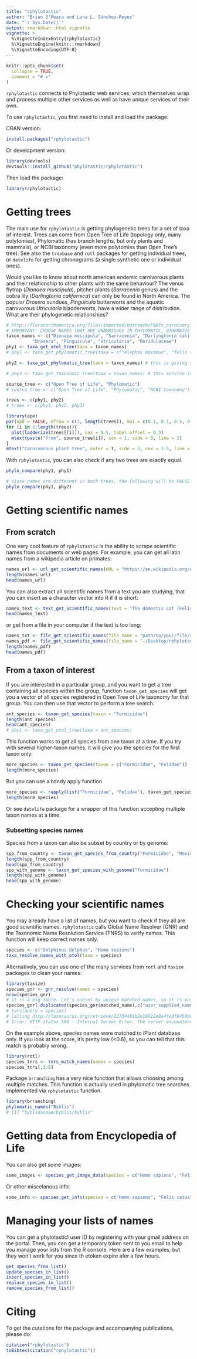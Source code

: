 ```yaml
---
title: "rphylotastic"
author: "Brian O'Meara and Luna L. Sánchez-Reyes"
date: "`r Sys.Date()`"
output: rmarkdown::html_vignette
vignette: >
  %\VignetteIndexEntry{rphylotastic}
  %\VignetteEngine{knitr::rmarkdown}
  %\VignetteEncoding{UTF-8}
---
```


```r
knitr::opts_chunk$set(
  collapse = TRUE,
  comment = "# >"
)
```

`rphylotastic` connects to Phylotastic web services, which themselves wrap and process multiple other services as well as have unique services of their own.

To use `rphylotastic`, you first need to install and load the package:

CRAN version:

```r
install.packages("rphylotastic")
```

Or development version:

```r
library(devtools)
devtools::install_github("phylotastic/rphylotastic")
```

Then load the package:

```r
library(rphylotastic)
```

# Getting trees

The main use for `rphylotastic` is getting phylogenetic trees for a set of taxa of interest. Trees can come from Open Tree of Life (topology only, many polytomies), Phylomatic (has branch lengths, but only plants and mammals), or NCBI taxonomy (even more polytomies than Open Tree's tree). See also the `treebase` and `rotl` packages for getting individual trees, or `datelife` for getting chronograms (a single synthetic one or individual ones).

Would you like to know about north american endemic carnivorous plants and their relationship to other plants with the same behaviour?
The venus flytrap (_Dionaea muscipula_), pitcher plants (_Sarracenia_ genus) and the cobra lily (_Darlingtonia californica_) can only be found in North America. The popular _Drosera_ sundues, _Pinguicula_ butterworts and the aquatic carnivorous _Utricularia_ bladderworts, have a wider range of distribution. What are their phylogenetic relationships?

```r

# http://floranorthamerica.org/files/imported/Outreach/FNAfs_carnivory.pdf
# IMPORTANT: CHOOSE NAMES THAT ARE UNAMBIGUOS IN PHYLOMATIC, OTHERWISE VIGNETTE RENDERING WILL NOT WORK BC IT WILL REQUIER EUSER INPUT TO RESOLVE PHYLOMATIC NAMES!!!!
taxon_names <- c("Dionaea muscipula", "Sarracenia", "Darlingtonia californica",
          "Drosera", "Pinguicula", "Utricularia", "Roridulaceae")
phy1 <- taxa_get_otol_tree(taxa = taxon_names)
# phy1 <- taxa_get_phylomatic_tree(taxa = c("elephas maximus", "felis silvestris", "homo sapiens"))

phy2 <- taxa_get_phylomatic_tree(taxa = taxon_names) # this is giving sometimes an error from brranching::phylomatic_names

# phy3 <- taxa_get_taxonomic_tree(taxa = taxon_names) # this service is giving Error in open.connection(con, "rb") : HTTP error 500. (2018.06.21)

source_tree <- c("Open Tree of Life", "Phylomatic")
# source_tree <- c("Open Tree of Life", "Phylomatic", "NCBI taxonomy")

trees <- c(phy1, phy2)
# trees <- c(phy1, phy2, phy3)

library(ape)
par(xpd = FALSE, mfrow = c(1, length(trees)), mai = c(0.1, 0.1, 0.5, 0.1), oma = c(0, 1, 2, 1))
for (i in 1:length(trees)){
  plot(ladderize(trees[[i]]), cex = 0.5, label.offset = 0.3)
  mtext(paste("from", source_tree[i]), cex = 1, side = 3, line = 1)
}
mtext("Carnivorous plant tree", outer = T, side = 3, cex = 1.5, line = 0)

```

With `rphylotastic`, you can also check if any two trees are exactly equal.
```r

phylo_compare(phy1, phy1)

# since names are different in both trees, the following will be FALSE
phylo_compare(phy1, phy2)
```

# Getting scientific names
## From scratch
One very cool feature of `rphylotastic` is the ability to scrape scientific names from documents or web pages. For example, you can get all latin names from a wikipedia article on primates:

```r
names_url <- url_get_scientific_names(URL = "https://en.wikipedia.org/wiki/Primate") # this was failing 2018.09.17
length(names_url)
head(names_url)
```

You can also extract all scientific names from a text you are studying, that you can insert as a character vector into R if it is short:
```r
names_text <- text_get_scientific_names(text = "The domestic cat (Felis silvestris catus or Felis catus) is a small, typically furry, carnivorous mammal.")
head(names_text)
```

or get from a file in your computer if the text is too long:
```r
names_txt <- file_get_scientific_names(file_name = "path/to/your/file/species.txt")
names_pdf <- file_get_scientific_names(file_name = "~/Desktop/rphylotastic/data-raw/Primate - Wikipedia.pdf")
length(names_pdf)
head(names_pdf)
```


## From a taxon of interest
If you are interested in a particular group, and you want to get a tree containing all species within the group, function `taxon_get_species` will get you a vector of all species registered in Open Tree of Life taxonomy for that group. You can then use that vector to perform a tree search.

```r
ant_species <- taxon_get_species(taxon = "Formicidae")
length(ant_species)
head(ant_species)
# phy1 <- taxa_get_otol_tree(taxa = ant_species)
```
This function works to get all species from one taxon at a time. If you try with several higher-taxon names, it will give you the species for the first taxon only:
```r
more_species <- taxon_get_species(taxon = c("Formicidae", "Felidae"))
length(more_species)
```
But you can use a handy apply function
```r
more_species <- rapply(list("Formicidae", "Felidae"), taxon_get_species)
length(more_species)
```
Or see `datelife` package for a wrapper of this function accepting multiple taxon names at a time.

### Subsetting species names
Species from a taxon can also be subset by country or by genome:
```r
spp_from_country <- taxon_get_species_from_country("Formicidae", "Mexico")
length(spp_from_country)
head(spp_from_country)
spp_with_genome <- taxon_get_species_with_genome("Formicidae")
length(spp_with_genome)
head(spp_with_genome)
```
# Checking your scientific names
You may already have a list of names, but you want to check if they all are good scientific names. `rphylotastic` calls Global Name Resolver (GNR) and the Taxonomic Name Resolution Service (TNRS) to verify names. This function will keep correct names only.

```r
species <- c("Delphinus delphus", "Homo sepiens")
taxa_resolve_names_with_otol(taxa = species)
```
Alternatively, you can use one of the many services from `rotl` and `taxize` packages to clean your names:

```r
library(taxize)
species_gnr <- gnr_resolve(names = species)
nrow(species_gnr)
# it is a big table. Let's subset by unique matched names, so it is easier to choose:
species_gnr[!duplicated(species_gnr$matched_name),c("user_supplied_name", "matched_name")]
# tnrs(query = species)
# Calling http://taxosaurus.org/retrieve/22734481b2e16922e8a4fe9f8459b0e6
# Error: HTTP status 500 - Internal Server Error. The server encountered an unexpected condition which prevented it from fulfilling the request.
```

On the example above, species names were matched to iPlant database only. If you look at the score, it's pretty low (<0.6), so you can tell that this match is probably wrong.

```r
library(rotl)
species_tnrs <- tnrs_match_names(names = species)
species_tnrs[,1:5]

```
Package `brranching` has a very nice function that allows choosing among multiple matches. This function is actually used in phylomatic tree searches implemented via `rphylotastic` function.

```r
library(brranching)
phylomatic_names("Byblis")
# [1] "byblidaceae/byblis/byblis"
```

# Getting data from Encyclopedia of Life
You can also get some images:

```r
some_images <- species_get_image_data(species = c("Homo sapiens", "Felis catus"))
```
Or other miscelanous info:
```r
some_info <- species_get_info(species = c("Homo sapiens", "Felis catus"))
```

# Managing your lists of names
You can get a phylotastic! user ID by registering with your gmail address on the portal. Then, you can get a temporary token sent to you email to help you manage your lists from the R console. Here are a few examples, but they won't work for you since th etoken expire afer a few hours.
```r
get_species_from_list()
update_species_in_list()
insert_species_in_list()
replace_species_in_list()
remove_species_from_list()
```

# Citing

To get the cutations for the package and accompanying publications, please do:
```r
citation("rphylotastic")
toBibtex(citation("rphylotastic"))
```
